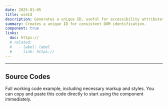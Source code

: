 ```yaml
---
date: 2025-01-05
title: useId
description: Generates a unique ID, useful for accessibility attributes or keying elements.
summary: Creates a unique ID for consistent DOM identification.
component: true
links:
  doc: https://
  # related:
  #   - label: label
  #     link: https://
---
```


---

## Source Codes

Full working code example, including necessary markup and styles.
You can copy and paste this code directly to start using the component immediately.

<SourceCodes name="use-id" />
